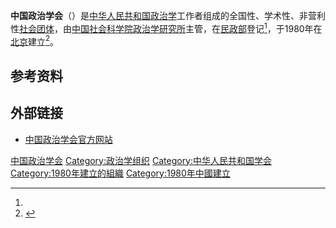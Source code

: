 {{Otheruses|中國政治學會 (中華民國)|subject=1980年在中国大陆建立的学术组织|other=1932年在中国大陆建立、并于1953年在台湾复会的同名学术组织}}

'''中国政治学会'''（{{lang|en|Chinese Association of Political Science}}）是[[中华人民共和国|中华人民共和国]][[政治学|政治学]]工作者组成的全国性、学术性、非营利性[[社会团体|社会团体]]，由[[中国社会科学院政治学研究所|中国社会科学院政治学研究所]]主管，在[[中华人民共和国民政部|民政部]]登记<ref name=章程></ref>，于1980年在[[北京市|北京]]建立<ref name=章程>{{cite web|url=http://chinaps.cssn.cn/xhyzx/zgzzxh_120154/wjzl/201911/t20191111_5032690.shtml|title=中国政治学会章程|work=中国社会科学院政治学研究所|access-date=2021-03-02|archive-date=2021-01-20|archive-url=https://web.archive.org/web/20210120035128/http://chinaps.cssn.cn/xhyzx/zgzzxh_120154/wjzl/201911/t20191111_5032690.shtml|dead-url=no}}</ref>。

== 参考资料 ==
{{reflist}}

== 外部链接 ==
* [http://chinaps.cssn.cn 中国政治学会官方网站]

[[Category:中国政治学会|]]
[[Category:政治学组织|Category:政治学组织]]
[[Category:中华人民共和国学会|Category:中华人民共和国学会]]
[[Category:1980年建立的組織|Category:1980年建立的組織]]
[[Category:1980年中國建立|Category:1980年中國建立]]